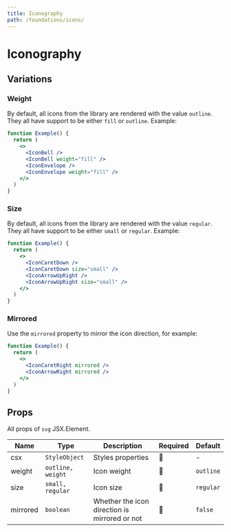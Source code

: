 ```yaml
---
title: Iconography
path: /foundations/icons/
---
```


# Iconography

<IconsGrid items={icons}/>

## Variations

### Weight

By default, all icons from the library are rendered with the value `outline`. They all have support to be either `fill` or `outline`. Example:

```jsx live
function Example() {
  return (
    <>
      <IconBell />
      <IconBell weight="fill" />
      <IconEnvelope />
      <IconEnvelope weight="fill" />
    </>
  )
}
```

### Size

By default, all icons from the library are rendered with the value `regular`. They all have support to be either `small` or `regular`. Example:

```jsx live
function Example() {
  return (
    <>
      <IconCaretDown />
      <IconCaretDown size="small" />
      <IconArrowUpRight />
      <IconArrowUpRight size="small" />
    </>
  )
}
```

### Mirrored

Use the `mirrored` property to mirror the icon direction, for example:

```jsx live
function Example() {
  return (
    <>
      <IconCaretRight mirrored />
      <IconArrowRight mirrored />
    </>
  )
}
```

## Props

All props of `svg` JSX.Element.

| Name     | Type              | Description                                   | Required | Default   |
| -------- | ----------------- | --------------------------------------------- | -------- | --------- |
| csx      | `StyleObject`     | Styles properties                             | 🚫       | -         |
| weight   | `outline, weight` | Icon weight                                   | 🚫       | `outline` |
| size     | `small, regular`  | Icon size                                     | 🚫       | `regular` |
| mirrored | `boolean`         | Whether the icon direction is mirrored or not | 🚫       | `false`   |
